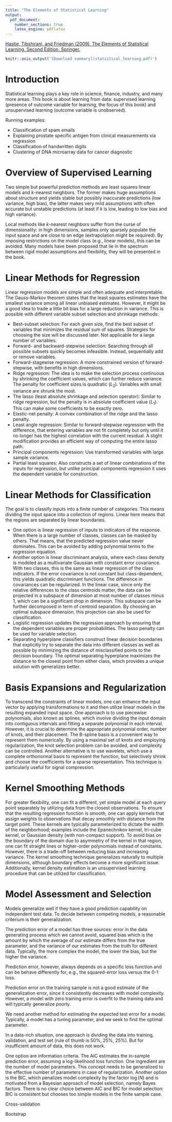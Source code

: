 ```yaml
---
title: "The Elements of Statistical Learning"
output:
  pdf_document:
    number_sections: true
    latex_engine: pdflatex
---
```


[Hastie, Tibshirani, and Friedman (2009). The Elements of Statistical Learning. Second Edition. Springer.](https://hastie.su.domains/Papers/ESLII.pdf)

```r
knitr::asis_output('[Download summary](statistical_learning.pdf)')
```

# Introduction

Statistical learning plays a key role in science, finance, industry, and many more areas. This book is about learning from data: supervised learning (presence of outcome variable for learning, the focus of this book) and unsupervised learning (outcome variable is unobserved).

Running examples:

- Classification of spam emails
- Explaining prostate specific antigen from clinical measurements via regression
- Classification of handwritten digits
- Clustering of DNA microarray data for cancer diagnostic

# Overview of Supervised Learning

Two simple but powerful prediction methods are least squares linear models and $k$-nearest neighbors. The former makes huge assumptions about structure and yields stable but possibly inaccurate predictions (low variance, high bias), the latter makes very mild assumptions with often accurate but unstable predictions (at least if $k$ is low, leading to low bias and high variance).

Local methods like $k$-nearest neighbors suffer from the curse of dimensionality: in high dimensions, samples only sparsely populate the input space and are close to an edge (extrapolation might be required). By imposing restrictions on the model class (e.g., linear models), this can be avoided. Many models have been proposed that lie in the spectrum between rigid model assumptions and flexibility, they will be presented in the book.

# Linear Methods for Regression

Linear regression models are simple and often adequate and interpretable. The Gauss-Markov theorem states that the least squares estimates have the smallest variance among all linear unbiased estimates. However, it might be a good idea to trade a little bit bias for a large reduction in variance. This is possible with different variable subset selection and shrinkage methods:

- Best-subset selection: For each given size, find the best subset of variables that minimizes the residual sum of squares. Strategies for choosing the size will be discussed later. Not applicable for a large number of variables.
- Forward- and backward-stepwise selection: Searching through all possible subsets quickly becomes infeasible. Instead, sequentially add or remove variables.
- Forward-stagewise regression: A more constrained version of forward-stepwise, with benefits in high dimensions.
- Ridge regression: The idea is to make the selection process continuous by shrinking the coefficient values, which can further reduce variance. The penalty for coefficient sizes is quadratic ($L_2$). Variables with small variance are shrunk the most.
- The lasso (least absolute shrinkage and selection operator): Similar to ridge regression, but the penalty is in absolute coefficient value ($L_1$). This can make some coefficients to be exactly zero.
- Elastic-net penalty: A convex combination of the ridge and the lasso penalty.
- Least angle regression: Similar to forward-stepwise regression with the difference, that entering variables are not fit completely but only until it no longer has the highest correlation with the current residual. A slight modification provides an efficient way of computing the entire lasso path.
- Principal components regression: Use transformed variables with large sample variance.
- Partial least squares: Also constructs a set of linear combinations of the inputs for regression, but unlike principal components regression it uses the dependent variable for construction.

# Linear Methods for Classification

The goal is to classify inputs into a finite number of categories. This means dividing the input space into a collection of regions. Linear here means that the regions are separated by linear boundaries. 

- One option is linear regression of inputs to indicators of the response. When there is a large number of classes, classes can be masked by others. That means, that the predicted regression value never dominates. This can be avoided by adding polynomial terms to the regression equation. 
- Another option is linear discriminant analysis, where each class density is modeled as a multivariate Gaussian with constant error covariance. With two classes, this is the same as linear regression of the class indicators. If the error covariance is not constant but class-dependent, this yields quadratic discriminant functions. The difference in covariances can be regularized. In the linear case, since only the relative differences to the class centroids matter, the data can be projected in a subspace of dimension at most number of classes minus 1, which can be a significant drop in dimension. This subspace can be further decomposed in term of centroid separation. By choosing an optimal subspace dimension, this projection can also be used for classification.
- Logistic regression updates the regression approach by ensuring that the dependent variables are proper probabilities. The lasso penalty can be used for variable selection. 
- Separating hyperplane classifiers construct linear decision boundaries that explicitly try to separate the data into different classes as well as possible by minimizing the distance of misclassified points to the decision boundary. The optimal separating hyperplane maximizes the distance to the closest point from either class, which provides a unique solution with generalizes better.

# Basis Expansions and Regularization

To transcend the constraints of linear models, one can enhance the input vector by applying transformations to it and then utilize linear models in the resulting expanded input space. One approach is to use piecewise polynomials, also known as splines, which involve dividing the input domain into contiguous intervals and fitting a separate polynomial in each interval. However, it is crucial to determine the appropriate polynomial order, number of knots, and their placement. The B-spline basis is a convenient way to represent them numerically. By using a maximal set of knots and employing regularization, the knot selection problem can be avoided, and complexity can be controlled. Another alternative is to use wavelets, which use a complete orthonormal basis to represent the function, but selectively shrink and choose the coefficients for a sparse representation. This technique is particularly useful for signal compression.

# Kernel Smoothing Methods

For greater flexibility, one can fit a different, yet simple model at each query point separately by utilizing data from the closest observations. To ensure that the resulting regression function is smooth, one can apply kernels that assign weights to observations that decay smoothly with distance from the target point. These kernels are typically parameterized to dictate the width of the neighborhood; examples include the Epanechnikov kernel, tri-cube kernel, or Gaussian density (with non-compact support). To avoid bias on the boundary of the domain due to asymmetry of the kernel in that region, one can fit straight lines or higher-order polynomials instead of constants. However, there is a trade-off between reducing bias and increasing variance. The kernel smoothing technique generalizes naturally to multiple dimensions, although boundary effects become a more significant issue. Additionally, kernel density estimation is an unsupervised learning procedure that can be utilized for classification.

# Model Assessment and Selection

Models generalize well if they have a good prediction capability on independent test data. To decide between competing models, a reasonable criterium is their generalization. 

The prediction error of a model has three sources: error in the data generating process which we cannot avoid, squared bias which is the amount by which the average of our estimate differs from the true parameter, and the variance of our estimates from the truth for different data. Typically, the more complex the model, the lower the bias, but the higher the variance. 

Prediction error, however, always depends on a specific loss function and can be behave differently for, e.g., the squared-error loss versus the 0-1 loss.

Prediction error on the training sample is not a good estimate of the generalization error, since it consistently decreases with model complexity. However, a model with zero training error is overfit to the training data and will typically generalize poorly. 

We need another method for estimating the expected test error for a model. Typically, a model has a tuning parameter, and we seek to find the optimal parameter.

In a data-rich situation, one approach is dividing the data into training, validation, and test set (rule of thumb is 50\%, 25\%, 25\%). But for insufficient amount of data, this does not work.

One option are information criteria. The AIC estimates the in-sample prediction error, assuming a log-likelihood loss function. One ingredient are the number of model parameters. This concept needs to be generalized to the effective number of parameters in case of regularization. Another option is the BIC, which penalizes model complexity by the factor $\log(N)$ and is motivated from a Bayesian approach of model selection, namely Bayes factors. There is no clear choice between AIC and BIC for model selection: BIC is consistent but chooses too simple models in the finite sample case.

Cross-validation

Bootstrap


